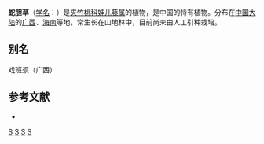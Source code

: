 {{Speciesbox 
| taxon = Tylophora secamonoides
| authority = [[蒋英_(植物学家)|Tsiang]]
}}
'''蛇胆草'''（[[学名|学名]]：{{lang|la|''Tylophora secamonoides''}}）是[[夹竹桃科|夹竹桃科]][[娃儿藤属|娃儿藤属]]的植物，是中国的特有植物。分布在[[中国大陆|中国大陆]]的[[广西|广西]]、[[海南|海南]]等地，常生长在山地林中，目前尚未由人工引种栽培。

== 别名 ==
戏班须（广西）

== 参考文献 ==
<div class="references-small">
* {{cite web| url =http://www.bioinfo.cn/db05/KmzwSpecies.php?action=view&id=661| title =蛇胆草| work =《中国高等植物数据库全库》| publisher =中国科学院微生物研究所| author =昆明植物研究所| accessdate =2009-02-21| deadurl =yes| archiveurl =https://web.archive.org/web/20160305002610/http://www.bioinfo.cn/db05/KmzwSpecies.php?action=view&id=661| archivedate =2016-03-05| df =}}
</div>
{{Taxonbar}}

[[Category:娃儿藤属|S]]
[[Category:中國特有植物|S]]
[[Category:海南植物|S]]
[[Category:广西植物|S]]